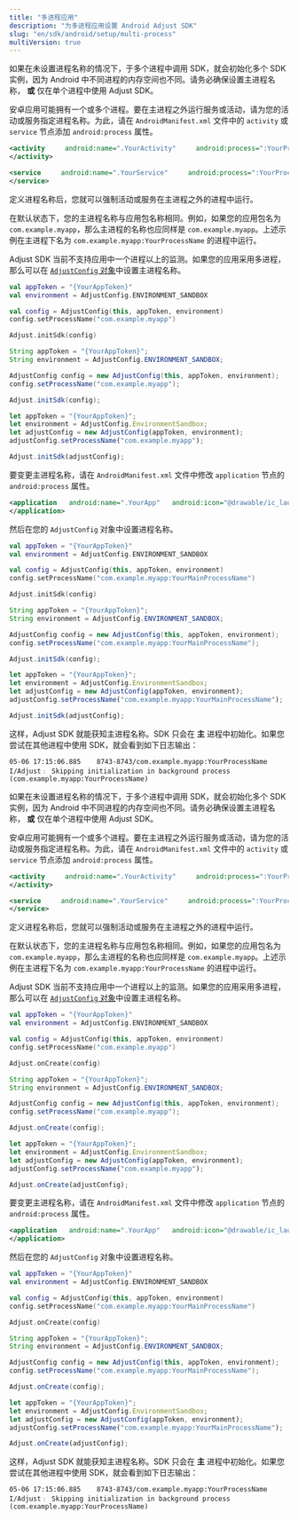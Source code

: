```yaml
---
title: "多进程应用"
description: "为多进程应用设置 Android Adjust SDK"
slug: "en/sdk/android/setup/multi-process"
multiVersion: true
---
```

<sdkversion version="v5"> <callout type="important"> 

如果在未设置进程名称的情况下，于多个进程中调用 SDK，就会初始化多个 SDK 实例，因为 Android 中不同进程的内存空间也不同。请务必确保设置主进程名称， **或** 仅在单个进程中使用 Adjust SDK。
</Callout> 

安卓应用可能拥有一个或多个进程。要在主进程之外运行服务或活动，请为您的活动或服务指定进程名称。为此，请在 `AndroidManifest.xml` 文件中的 `activity` 或 `service` 节点添加 `android:process` 属性。
<codeblock title="AndroidManifest.xml"> 

```xml
<activity     android:name=".YourActivity"     android:process=":YourProcessName" id="sl-md0000000">
</activity>

<service     android:name=".YourService"     android:process=":YourProcessName" id="sl-md0000000">
</service>
```

</CodeBlock> 

定义进程名称后，您就可以强制活动或服务在主进程之外的进程中运行。

在默认状态下，您的主进程名称与应用包名称相同。例如，如果您的应用包名为 `com.example.myapp`，那么主进程的名称也应同样是 `com.example.myapp`。上述示例在主进程下名为 `com.example.myapp:YourProcessName` 的进程中运行。

Adjust SDK 当前不支持应用中一个进程以上的监测。如果您的应用采用多进程，那么可以在 [`AdjustConfig` 对象](/en/sdk/android/configuration)中设置主进程名称。
<tabs> <tab title="Kotlin" sync="kotlin"> 

```kotlin
val appToken = "{YourAppToken}"
val environment = AdjustConfig.ENVIRONMENT_SANDBOX

val config = AdjustConfig(this, appToken, environment)
config.setProcessName("com.example.myapp")

Adjust.initSdk(config)
```

</Tab> <tab title="Java" sync="java"> 

```java
String appToken = "{YourAppToken}";
String environment = AdjustConfig.ENVIRONMENT_SANDBOX;

AdjustConfig config = new AdjustConfig(this, appToken, environment);
config.setProcessName("com.example.myapp");

Adjust.initSdk(config);
```

</Tab> <tab title="Javascript" sync="js"> 

```js
let appToken = "{YourAppToken}";
let environment = AdjustConfig.EnvironmentSandbox;
let adjustConfig = new AdjustConfig(appToken, environment);
adjustConfig.setProcessName("com.example.myapp");

Adjust.initSdk(adjustConfig);
```

</Tab> </Tabs> 

要变更主进程名称，请在 `AndroidManifest.xml` 文件中修改 `application` 节点的 `android:process` 属性。
<codeblock title="AndroidManifest.xml"> 

```xml
<application   android:name=".YourApp"   android:icon="@drawable/ic_launcher"   android:label="@string/app_name"   android:theme="@style/AppTheme"   android:process=":YourMainProcessName" id="sl-md0000000">
</application>
```

</CodeBlock> 

然后在您的 `AdjustConfig` 对象中设置进程名称。
<tabs> <tab title="Kotlin" sync="kotlin"> 

```kotlin
val appToken = "{YourAppToken}"
val environment = AdjustConfig.ENVIRONMENT_SANDBOX

val config = AdjustConfig(this, appToken, environment)
config.setProcessName("com.example.myapp:YourMainProcessName")

Adjust.initSdk(config)
```

</Tab> <tab title="Java" sync="java"> 

```java
String appToken = "{YourAppToken}";
String environment = AdjustConfig.ENVIRONMENT_SANDBOX;

AdjustConfig config = new AdjustConfig(this, appToken, environment);
config.setProcessName("com.example.myapp:YourMainProcessName");

Adjust.initSdk(config);
```

</Tab> <tab title="Javascript" sync="js"> 

```js
let appToken = "{YourAppToken}";
let environment = AdjustConfig.EnvironmentSandbox;
let adjustConfig = new AdjustConfig(appToken, environment);
adjustConfig.setProcessName("com.example.myapp:YourMainProcessName");

Adjust.initSdk(adjustConfig);
```

</Tab> </Tabs> 

这样，Adjust SDK 就能获知主进程名称。SDK 只会在 **主** 进程中初始化。如果您尝试在其他进程中使用 SDK，就会看到如下日志输出：

```text
05-06 17:15:06.885    8743-8743/com.example.myapp:YourProcessName I/Adjust﹕ Skipping initialization in background process (com.example.myapp:YourProcessName)
```

</SdkVersion> <sdkversion version="v4"> <callout type="important"> 

如果在未设置进程名称的情况下，于多个进程中调用 SDK，就会初始化多个 SDK 实例，因为 Android 中不同进程的内存空间也不同。请务必确保设置主进程名称， **或** 仅在单个进程中使用 Adjust SDK。
</Callout> 

安卓应用可能拥有一个或多个进程。要在主进程之外运行服务或活动，请为您的活动或服务指定进程名称。为此，请在 `AndroidManifest.xml` 文件中的 `activity` 或 `service` 节点添加 `android:process` 属性。
<codeblock title="AndroidManifest.xml"> 

```xml
<activity     android:name=".YourActivity"     android:process=":YourProcessName" id="sl-md0000000">
</activity>

```

</CodeBlock> <codeblock title="AndroidManifest.xml"> 

```xml
<service     android:name=".YourService"     android:process=":YourProcessName" id="sl-md0000000">
</service>

```

</CodeBlock> 

定义进程名称后，您就可以强制活动或服务在主进程之外的进程中运行。

在默认状态下，您的主进程名称与应用包名称相同。例如，如果您的应用包名为 `com.example.myapp`，那么主进程的名称也应同样是 `com.example.myapp`。上述示例在主进程下名为 `com.example.myapp:YourProcessName` 的进程中运行。

Adjust SDK 当前不支持应用中一个进程以上的监测。如果您的应用采用多进程，那么可以在 [`AdjustConfig` 对象](/en/sdk/android/configuration)中设置主进程名称。
<tabs> <tab title="Kotlin" sync="kotlin"> 

```kotlin
val appToken = "{YourAppToken}"
val environment = AdjustConfig.ENVIRONMENT_SANDBOX

val config = AdjustConfig(this, appToken, environment)
config.setProcessName("com.example.myapp")

Adjust.onCreate(config)
```

</Tab> <tab title="Java" sync="java"> 

```java
String appToken = "{YourAppToken}";
String environment = AdjustConfig.ENVIRONMENT_SANDBOX;

AdjustConfig config = new AdjustConfig(this, appToken, environment);
config.setProcessName("com.example.myapp");

Adjust.onCreate(config);
```

</Tab> <tab title="Javascript" sync="js"> 

```js
let appToken = "{YourAppToken}";
let environment = AdjustConfig.EnvironmentSandbox;
let adjustConfig = new AdjustConfig(appToken, environment);
adjustConfig.setProcessName("com.example.myapp");

Adjust.onCreate(adjustConfig);
```

</Tab> </Tabs> 

要变更主进程名称，请在 `AndroidManifest.xml` 文件中修改 `application` 节点的 `android:process` 属性。
<codeblock title="AndroidManifest.xml"> 

```xml
<application   android:name=".YourApp"   android:icon="@drawable/ic_launcher"   android:label="@string/app_name"   android:theme="@style/AppTheme"   android:process=":YourMainProcessName" id="sl-md0000000">
</application>

```

</CodeBlock> 

然后在您的 `AdjustConfig` 对象中设置进程名称。
<tabs> <tab title="Kotlin" sync="kotlin"> 

```kotlin
val appToken = "{YourAppToken}"
val environment = AdjustConfig.ENVIRONMENT_SANDBOX

val config = AdjustConfig(this, appToken, environment)
config.setProcessName("com.example.myapp:YourMainProcessName")

Adjust.onCreate(config)
```

</Tab> <tab title="Java" sync="java"> 

```java
String appToken = "{YourAppToken}";
String environment = AdjustConfig.ENVIRONMENT_SANDBOX;

AdjustConfig config = new AdjustConfig(this, appToken, environment);
config.setProcessName("com.example.myapp:YourMainProcessName");

Adjust.onCreate(config);
```

</Tab> <tab title="Javascript" sync="js"> 

```js
let appToken = "{YourAppToken}";
let environment = AdjustConfig.EnvironmentSandbox;
let adjustConfig = new AdjustConfig(appToken, environment);
adjustConfig.setProcessName("com.example.myapp:YourMainProcessName");

Adjust.onCreate(adjustConfig);
```

</Tab> </Tabs> 

这样，Adjust SDK 就能获知主进程名称。SDK 只会在 **主** 进程中初始化。如果您尝试在其他进程中使用 SDK，就会看到如下日志输出：

```text
05-06 17:15:06.885    8743-8743/com.example.myapp:YourProcessName I/Adjust﹕ Skipping initialization in background process (com.example.myapp:YourProcessName)
```

</SdkVersion>

